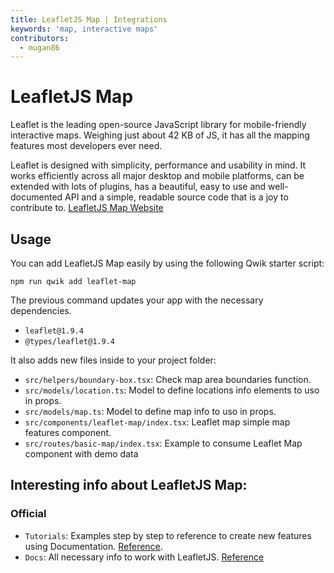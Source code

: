 ```yaml
---
title: LeafletJS Map | Integrations
keywords: 'map, interactive maps'
contributors:
  - mugan86
---
```


# LeafletJS Map

Leaflet is the leading open-source JavaScript library for mobile-friendly interactive maps. 
Weighing just about 42 KB of JS, it has all the mapping features most developers ever need.

Leaflet is designed with simplicity, performance and usability in mind. 
It works efficiently across all major desktop and mobile platforms, can be extended with lots of plugins, has a beautiful, easy to use and well-documented API and a simple, readable source code that is a joy to contribute to. [LeafletJS Map Website](https://leafletjs.com/)

## Usage

You can add LeafletJS Map easily by using the following Qwik starter script:

```shell
npm run qwik add leaflet-map
```

The previous command updates your app with the necessary dependencies.

- `leaflet@1.9.4`
- `@types/leaflet@1.9.4`

It also adds new files inside to your project folder:

- `src/helpers/boundary-box.tsx`: Check map area boundaries function.
- `src/models/location.ts`: Model to define locations info elements to uso in props.
- `src/models/map.ts`: Model to define map info to uso in props.
- `src/components/leaflet-map/index.tsx`: Leaflet map simple map features component.
- `src/routes/basic-map/index.tsx`: Example to consume Leaflet Map component with demo data

## Interesting info about LeafletJS Map:

### Official

- `Tutorials`: Examples step by step to reference to create new features using Documentation. [Reference](https://leafletjs.com/examples.html).
- `Docs`: All necessary info to work with LeafletJS. [Reference](https://leafletjs.com/reference.html)
